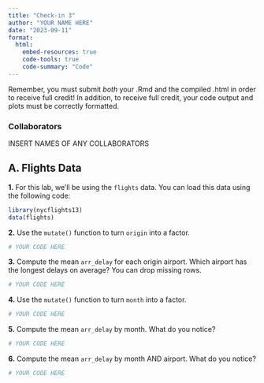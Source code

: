 ```yaml
---
title: "Check-in 3"
author: "YOUR NAME HERE"
date: "2023-09-11"
format: 
  html:
    embed-resources: true
    code-tools: true
    code-summary: "Code"
---
```


Remember, you must submit *both* your .Rmd and the compiled .html in order to receive full credit! In addition, to receive full credit, your code output and plots must be correctly formatted.

### Collaborators

INSERT NAMES OF ANY COLLABORATORS

## A. Flights Data

**1.**  For this lab, we'll be using the `flights` data. You can load this data using the following code:

```r
library(nycflights13)
data(flights)
```

**2.** Use the `mutate()` function to turn `origin` into a factor.

```r
# YOUR CODE HERE
```

**3.** Compute the mean `arr_delay` for each origin airport. Which airport has the longest delays on average? You can drop missing rows.

```r
# YOUR CODE HERE
```

<!--# YOUR ANSWER/EXPLANATION HERE -->


**4.** Use the `mutate()` function to turn `month` into a factor.

```r
# YOUR CODE HERE
```

<!--# YOUR ANSWER/EXPLANATION HERE -->


**5.** Compute the mean `arr_delay` by month. What do you notice?

```r
# YOUR CODE HERE
```

<!--# YOUR ANSWER/EXPLANATION HERE -->


**6.** Compute the mean `arr_delay` by month AND airport. What do you notice?

```r
# YOUR CODE HERE
```

<!--# YOUR ANSWER/EXPLANATION HERE -->
